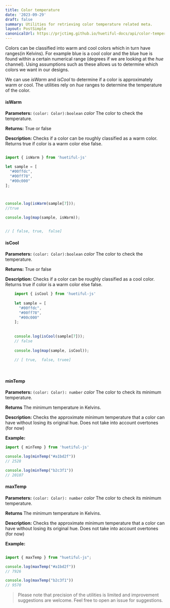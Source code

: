 ```yaml
---
title: Color temperature
date: '2023-09-29'
draft: false
summary: Utilities for retrieving color temperature related meta.
layout: PostSimple
canonicalUrl: https://prjctimg.github.io/huetiful-docs/api/color-temperature
---
```


Colors can be classified into warm and cool colors which in turn have ranges(in Kelvins). For example blue is a cool color and the blue hue is found within a certain numerical range (degrees if we are looking at the _hue_ channel). Using assumptions such as these allows us to determine which colors we want in our designs.

We can use _isWarm_ and _isCool_ to determine if a color is approximately warm or cool. The utilities rely on _hue_ ranges to determine the temperature of the color.

#### isWarm

**Parameters:**
`(color: Color):boolean`
_color_ The color to check the temperature.

**Returns:**
True or false

**Description:**
Checks if a color can be roughly classified as a warm color. Returns true if color is a warm color else false.

```javascript

import { isWarm } from 'huetiful-js'

let sample = [
  "#00ffdc",
  "#00ff78",
  "#00c000"
];



console.log(isWarm(sample[7]));
//true

console.log(map(sample, isWarm));


// [ false, true,  false]

```

#### isCool

**Parameters:**
`(color: Color):boolean`
_color_ The color to check the temperature.

**Returns:**
True or false

**Description:**
Checks if a color can be roughly classified as a cool color. Returns true if color is a warm color else false.

```javascript
	import { isCool } from 'huetiful-js'
	
	let sample = [
	  "#00ffdc",
	  "#00ff78",
	  "#00c000"
	];
	
	
	console.log(isCool(sample[7]));
	// false
	
	console.log(map(sample, isCool));
	
	// [ true,  false, truee]
	
	


```

#### minTemp

**Parameters:**
`(color: Color): number`
_color_ The color to check its minimum temperature.

**Returns**
The minimum temperature in Kelvins.

**Description:**
Checks the approximate minimum temperature that a color can have without losing its original hue. Does not take into account overtones (for now)

**Example:**

```javascript
import { minTemp } from 'huetiful-js'

console.log(minTemp("#a1bd2f"))
// 2528

console.log(minTemp("b2c3f1"))
// 20107
```

#### maxTemp

**Parameters:**
`(color: Color): number`
_color_ The color to check its minimum temperature.

**Returns**
The minimum temperature in Kelvins.

**Description:**
Checks the approximate minimum temperature that a color can have without losing its original hue. Does not take into account overtones (for now)

**Example:**

```javascript

import { maxTemp } from "huetiful-js"; 

console.log(maxTemp("#a1bd2f"))
// 7926

console.log(maxTemp("b2c3f1"))
// 9570
```

> Please note that precision of the utilities is limited and improvement suggestions are welcome. Feel free to open an issue for suggestions.
